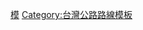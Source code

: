 {{Catnav|頁面分類|人类社会|交通|道路運輸|公路|高速公路|台灣高速公路}}
{{Catnav|頁面分類|地理|国家|亚洲国家|中華民國|台灣|台灣交通|台灣公路|台灣高速公路}}
{{Catnav|頁面分類|地理|国家|亚洲国家|中華民國|台灣|台灣模板|台灣交通模板|台灣公路模板|台灣公路路線模板}}

{{Commonscat|Highways in Taiwan}}

[[Category:台灣高速公路|模]]
[[Category:台灣公路路線模板|Category:台灣公路路線模板]]